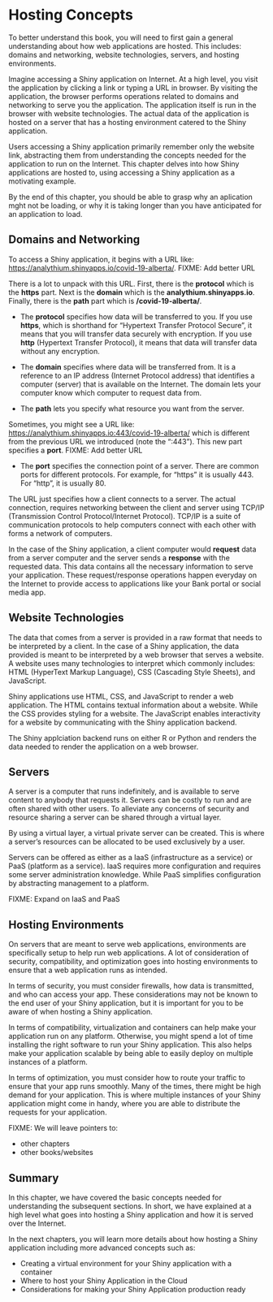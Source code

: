 # Hosting Concepts

To better understand this book, you will need to first gain a general understanding about how web applications are hosted. This includes: domains and networking, website technologies, servers, and hosting environments.

Imagine accessing a Shiny application on Internet. At a high level, you visit the application by clicking a link or typing a URL in browser. By visiting the application, the browser performs operations related to domains and networking to serve you the application. The application itself is run in the browser with website technologies. The actual data of the application is hosted on a server that has a hosting environment catered to the Shiny application.

Users accessing a Shiny application primarily remember only the website link, abstracting them from understanding the concepts needed for the application to run on the Internet. This chapter delves into how Shiny applications are hosted to, using accessing a Shiny application as a motivating example.\

By the end of this chapter, you should be able to grasp why an aplication mght not be loading, or why it is taking longer than you have anticipated for an application to load.

<!-- Should we start with an example? We have an app deployed. We click a link or type
in the URL and the app opens. A website, vs a shiny app.
Name server lookup, handshake, certificates, encription, text files coming and going.
Inbetween there might be a proxy, go to a container, host/container port, service
running inside. This can be the opening motivating example. This happens in the
initial 1 second. Then, let's dive in. This will also dictate the ordering of the
topics. -->

## Domains and Networking
To access a Shiny application, it begins with a URL like: <https://analythium.shinyapps.io/covid-19-alberta/>.
FIXME: Add better URL

There is a lot to unpack with this URL. First, there is the **protocol** which is the **https** part. Next is the **domain** which is the **analythium.shinyapps.io**. Finally, there is the **path** part which is **/covid-19-alberta/**.

* The **protocol** specifies how data will be transferred to you. If you use **https**, which is shorthand for "Hypertext Transfer Protocol Secure", it means that you will transfer data securely with encryption. If you use **http** (Hypertext Transfer Protocol), it means that data will transfer data without any encryption.

* The **domain** specifies where data will be transferred from. It is a reference to an IP address (Internet Protocol address) that identifies a computer (server) that is available on the Internet. The domain lets your computer know which computer to request data from.

* The **path** lets you specify what resource you want from the server.

Sometimes, you might see a URL like: <https://analythium.shinyapps.io:443/covid-19-alberta/> which is different from the previous URL we introduced (note the ":443"). This new part specifies a **port**.
FIXME: Add better URL

* The **port** specifies the connection point of a server. There are common ports for different protocols. For example, for "https" it is usually 443. For "http", it is usually 80.

The URL just specifies how a client connects to a server. The actual connection, requires networking between the client and server using TCP/IP (Transmission Control Protocol/Internet Protocol). TCP/IP is a suite of communication protocols to help computers connect with each other with forms a network of computers. 

In the case of the Shiny application, a client computer would **request** data from a server computer and the server sends a **response** with the requested data. This data contains all the necessary information to serve your application. These request/response operations happen everyday on the Internet to provide access to applications like your Bank portal or social media app.

<!--TCP/IP

- What is the Internet, networking <https://do4ds.com/chapters/sec2/2-6-networking.html>
- How do you navigate? URL (protocol, lts, port, path, file, anchor, params), IPv4, IPv6
- localhost, special port (22, 80 443)
- HTTP/HTTPS, TLS, certificates, certificate management <https://do4ds.com/chapters/sec2/2-8-ssl.html>
- websockets <https://medium.com/@pranshu1902/web-sockets-vs-http-a-comprehensive-comparison-with-real-world-examples-8c9ec584af8c>
- ?low ports vs admin access
- DNS, domains, A record CNAME <https://do4ds.com/chapters/sec2/2-7-dns.html>

To access a Shiny application, first you must specify a URL which contains a domain name. A domain name is recognizable string that references an IP address to locate a server.

The Internet is a network that facilitates the connections between your own machine and a server. -->

## Website Technologies
The data that comes from a server is provided in a raw format that needs to be interpreted by a client. In the case of a Shiny application, the data provided is meant to be interpreted by a web browser that serves a website. A website uses many technologies to interpret which commonly includes: HTML (HyperText Markup Language), CSS (Cascading Style Sheets), and JavaScript.

Shiny applications use HTML, CSS, and JavaScript to render a web application. The HTML contains textual information about a website. While the CSS provides styling for a website. The JavaScript enables interactivity for a website by communicating with the Shiny application backend.

The Shiny applciation backend runs on either R or Python and renders the data needed to render the application on a web browser.

## Servers
A server is a computer that runs indefinitely, and is available to serve content to anybody that requests it. Servers can be costly to run and are often shared with other users. To alleviate any concerns of security and resource sharing a server can be shared through a virtual layer.

By using a virtual layer, a virtual private server can be created. This is where a server's resources can be allocated to be used exclusively by a user.

Servers can be offered as either as a IaaS (infrastructure as a service) or PaaS (platform as a service). IaaS requires more configuration and requires some server administration knowledge. While PaaS simplifies configuration by abstracting management to a platform.

FIXME: Expand on IaaS and PaaS

<!-- - What is a server? <https://cloud.google.com/learn/what-is-a-virtual-private-server>
- SaaS/PaaS/IaaS <https://do4ds.com/chapters/sec2/2-1-cloud.html> -->

## Hosting Environments
On servers that are meant to serve web applications, environments are specifically setup to help run web applications.
A lot of consideration of security, compatibility, and optimization goes into hosting environments to ensure that a web application runs as intended.

In terms of security, you must consider firewalls, how data is transmitted, and who can access your app. These considerations may not be known to the end user of your Shiny application, but it is important for you to be aware of when hosting a Shiny application.

In terms of compatibility, virtualization and containers can help make your application run on any platform. Otherwise, you might spend a lot of time installing the right software to run your Shiny application. This also helps make your application scalable by being able to easily deploy on multiple instances of a platform.

In terms of optimization, you must consider how to route your traffic to ensure that your app runs smoothly. Many of the times, there might be high demand for your application. This is where multiple instances of your Shiny application might come in handy, where you are able to distribute the requests for your application.

<!--
- Firewalls, security groups
- Proxies
- VMs, micro VMs, containers, container runtimes
- Containerization (Docker will be in other Part)
- Load balancing (round robin, priority, sticky)
- RBAC -->

FIXME: We will leave pointers to:

- other chapters
- other books/websites

<!--## Container Runtimes

![](images/part-04/vm-vs-container.png)

A container runtime is the software that allows containers to run on a computer. Some popular container runtimes include: containerd and Docker Engine.

In this chapter we will focus on using the Docker to get started with containers for your Shiny application. Docker includes all the necessary tools for containerizing an application. -->

## Summary

In this chapter, we have covered the basic concepts needed for understanding the subsequent sections. In short, we have explained at a high level what goes into hosting a Shiny application and how it is served over the Internet.

In the next chapters, you will learn more details about how hosting a Shiny application including more advanced concepts such as:

* Creating a virtual environment for your Shiny application with a container
* Where to host your Shiny Application in the Cloud
* Considerations for making your Shiny Application production ready


<!-- ### Networking (Firewalls)

To secure your server, you will want to control who can connect with the server using firewalls.

To understand firewalls, you will need to understand the concept of ports and IP addresses.

### Proxies and Tunneling

Once you have secured your server with a firewall, you must use proxies or tunneling to connect to your Shiny app via authorized ports.

### Environments (Development/Testing/Staging)

Environments can differ depending on the goal of your deployment.

Environment variables are used to control how a Shiny app should run.

configuration files

### Containers

Containers **bundle** their own software, libraries and configuration
files and are **isolated** from one another. Containers are the
**run-time** environments or **instances** defined by **container
images**.

Containerization help makes an application platform independent by creating virtual environments in a container. To run a specific application, you will need to develop an Image for that platform which is then published on a container registry. The developed Image can be pulled from the registry to run a virtualized container environment for the application. Docker is one of the most popular tools for creating and managing containers for Shiny apps.

### Docker Basics for Shiny Apps

Containers provide portability, consistency, and are used for packaging,
deploying, and running **cloud-native** data science applications.
[Docker](https://www.docker.com/) is the most
popular tool to deliver software in a virtualized container environment.
Docker is well supported in the open source community with Images created for [R](https://github.com/rocker-org/rocker) and [Python](https://hub.docker.com/_/python) environments.
Among the many use cases, Docker is most commonly used to deploy
**reproducible workflows** and to provide isolation for **Shiny apps**.
In this post, we review the basics of working with Docker to lay the
foundation for "dockerizing" data applications coming up in the next
post.

<figure class="kg-card kg-image-card kg-card-hascaption">
<img
src="https://hosting.analythium.io/content/images/2021/04/architecture.png"
class="kg-image" loading="lazy"
srcset="https://hosting.analythium.io/content/images/size/w600/2021/04/architecture.png 600w, https://hosting.analythium.io/content/images/size/w1000/2021/04/architecture.png 1000w, https://hosting.analythium.io/content/images/size/w1600/2021/04/architecture.png 1600w, https://hosting.analythium.io/content/images/size/w2400/2021/04/architecture.png 2400w"
sizes="(min-width: 720px) 720px" width="2000" height="1124"
alt="Docker architecture" />
<figcaption>Docker architecture / © Analythium</figcaption>
</figure>

### Docker Engine

The Docker Engine is a client-server application that includes a
**server** (a long-running daemon process that listens to API requests,
`dockerd`), an **application programming interface**
([REST](https://en.wikipedia.org/wiki/Representational_state_transfer)
API, specifies the interface that programs can use to talk to the
daemon), and a **command-line interface** (CLI, the client-side,
`docker`).

The CLI uses the REST API to control or interact with the Docker daemon.
The daemon creates and manages **Docker objects**, such as **images**,
**containers**, etc.

### Docker registries

A Docker registry stores Docker **images**. [Docker
Hub](https://hub.docker.com/) is a public
registry and Docker is configured to look for images on Docker Hub by
default. There are many other registries, or users can have their own
private registry.

Container registries host container images that can be used for deployment.

Where does the Docker command line interface (CLI for short) pulls the
images from? The answer is on the last line of the output. `docker.io`
is the URL for a so called **Docker registry**. In this case, it refers
to the default registry, [Docker
Hub](https://hub.docker.com/), applied when
you don't specify a registry URL as part of the pull command.

Docker Hub is a service provided by Docker for finding and sharing
container images.

The registry URL is usually followed by the user or organization ID, the
[repository](https://docs.docker.com/docker-hub/repos/)
name, the image name and the tag:
`<registry>/<user>/<repository>/<image>:<tag>`.

In short, a [Docker
registry](https://docs.docker.com/registry/)
stores Docker **images**. This is where we push images to and pull
images from.

You might think that you only need a registry because you need to pull
your parent images (like Ubuntu, Alpine, `r-base` from the [Rocker
project](https://rocker-project.org/) etc.)
from somewhere. Then you can build your Docker images locally using a
Dockerfile, and run them. Why bother with a registry at all?

You can even use the `docker save` and `docker load` commands to save to
a compressed tar file:

    docker pull alpine:latest

    docker save -o alpine-latest.tar alpine:latest

    ls -sh alpine-latest.tar
    # 11368 alpine-latest.tar

Then take this tar file, copy it to another server and load it:

    docker load --input alpine-latest.tar

now imagine that you are managing more than two servers, or you want to
share the Docker image with others (to use it or to serve as a parent
image). The save/copy/load workflow becomes cumbersome.

In this case, using a registry might be a much better idea. Luckily,
there are many options to choose from, and you can even host your own
registry.

#### Log into a registry

When you work with private registries or private images, you need to log
in with the `docker login` command. For Docker Hub, just type
`docker login`. For  all other registries, type in the registry URL as
well, e.g. `docker login ghcr.io`.

The Docker CLI then will prompt you for your username and password (or
access token).

You can log in programmatically by providing your username and the
password through standard input:

    export CR_PAT=YOUR_TOKEN
    echo $CR_PAT | docker login ghcr.io -u USER --password-stdin

As an alternative, the password can be provided via a file, this
approach won't leave trace of your token in your history:

    cat ~/my_password.txt | docker login -u USER --password-stdin

Use one of these approaches to log into any public or private repository
for which you have credentials. The credentials will be [stored
locally](https://docs.docker.com/engine/reference/commandline/login/#privileged-user-requirement):
in `$HOME/.docker/config.json` on Linux or
`%USERPROFILE%/.docker/config.json` on Windows. After login, there is no
need to re-authenticate until you log out with `docker logout`.

Note that `docker login` requires users to use `sudo` or be `root` in
most cases.

It is always a good idea to use a token instead of your password. Tokens
can have limited scope (i.e. only for pulling images), and can be
revoked at any time without it impacting other areas of your life.

#### Commonly used registries

There are many registries out there besides Docker Hub. Here is a
non-exhaustive list of options.

[GitHub container
registry](https://docs.github.com/en/packages/working-with-a-github-packages-registry/working-with-the-container-registry)
(the `ghcr.io` URL from above) is available as part of GitHub Packages
for free and paid plans, even for private repositories under the free
plan. This registry requires authentication using your GitHub token.

An alternative to GitHub is
[GitLab](https://about.gitlab.com/)
(`registry.gitlab.com`), which has provided [registry
support](https://about.gitlab.com/blog/2016/05/23/gitlab-container-registry/)
for its free (public and private) repositories long before GitHub. The
docs are also much better in my opinion, and the whole experience is
tightly integrated with GitLab's CICD pipelines. This registry also
needs login with a token.

[Heroku comes with a Docker
registry](https://devcenter.heroku.com/articles/container-registry-and-runtime)
(`registry.heroku.com`) where the Docker-based deploys push the images
to.

Of course, every major cloud provider offers a Docker container registry
that is often integrated with their other offerings. Latency should be
minimal due to network proximity to the servers:

-   [Amazon Elastic Container Registry (Amazon
    ECR)](https://aws.amazon.com/ecr/)
-   [Azure Container
    Registry](https://azure.microsoft.com/en-us/services/container-registry/)
-   [Google Container
    Registry](https://cloud.google.com/container-registry)
-   [DigitalOcean Container
    Registry](https://www.digitalocean.com/products/container-registry)

Other common alternatives for container registries, Helm charts, etc.,
include:

-   [JFrog Container
    Registry](https://jfrog.com/container-registry/)
-   [Harbor](https://goharbor.io/)
-   [Scaleway](https://www.scaleway.com/en/container-registry/)

Although these services are called "container registry", but strictly
speaking they store container images.


### Docker images

An image is a **read-only template** with instructions for creating a
Docker **container**. An image can be based on another image with
additional customization on top of this so-called
[**base**](https://docs.docker.com/develop/develop-images/baseimages/)
or a **parent image**.

Many popular images already have installed the necessary libraries and tools for running your application. All you have to do is build on top of the image.


### Docker containers

A container is a **runnable instance** of an image. Users can create,
start, stop a container using the Docker API or CLI. It is also possible
to connect a container to networks or attach storage to it.

By default, a container is **isolated** from other containers and the
host machine. The degree of isolation can be controlled by the user and
depends on whether it is connected to networks, storage, other
containers, or the host machine.

### Dockerfile

Docker builds images by reading the **instructions** from a
`Dockerfile`. A `Dockerfile` is a text document that contains all the
commands to assemble an image using the `docker build` CLI command. You
will learn more about the `Dockerfile` as part of the worked Shiny
example later. 

### VMs vs Containers 

Virtual machines (VMs) virtualize environments at the hardware level while containers create virtualized environments at the software level. 

<figure class="kg-card kg-image-card kg-card-hascaption">
<img
src="https://hosting.analythium.io/content/images/2021/04/vm-vs-container.png"
class="kg-image" loading="lazy"
srcset="https://hosting.analythium.io/content/images/size/w600/2021/04/vm-vs-container.png 600w, https://hosting.analythium.io/content/images/size/w1000/2021/04/vm-vs-container.png 1000w, https://hosting.analythium.io/content/images/size/w1600/2021/04/vm-vs-container.png 1600w, https://hosting.analythium.io/content/images/size/w2400/2021/04/vm-vs-container.png 2400w"
sizes="(min-width: 720px) 720px" width="2000" height="1124"
alt="Virtual machines vs. containers" />
<figcaption>Virtual machines vs. containers / © Analythium</figcaption>
</figure> -->
  
